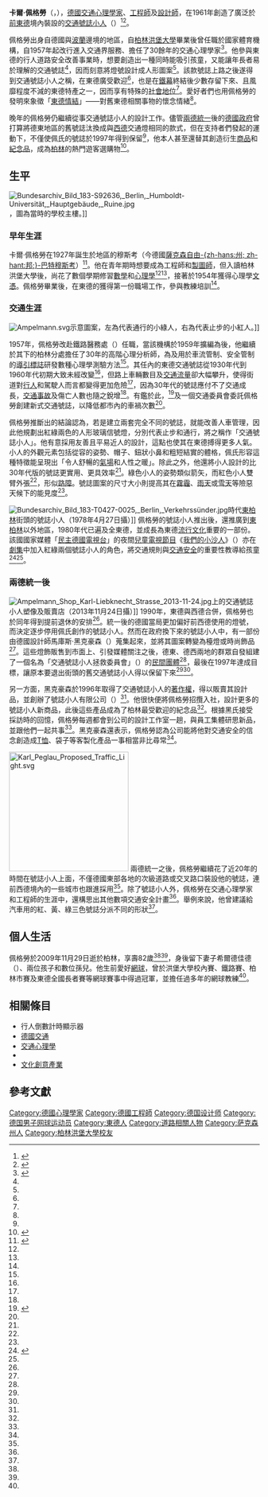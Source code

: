{{TA
|1=zh-hans:交通信号灯;zh-hk:交通燈;zh-tw:交通號誌;
|2=zh-hans:信号灯;zh-hk:信號燈;zh-tw:號誌;
}}{{Infobox person
| name         = 卡爾·佩格勞<br>{{lang|de|Karl Peglau}}
| image        = 
| birth_date   = {{Birth date|1927|5|18}}
| birth_place  = {{flag|Weimar Republic}}[[巴特穆斯考|穆斯考]]
| death_date   = {{death date and age|2009|11|29|1927|5|18}}
| death_place  = {{GER}}[[柏林|柏林]]
| nationality  = {{GER}}
| occupation   = [[交通心理學|交通心理學家]]、[[工程師|工程師]]、[[設計師|設計師]]
|known_for     = [[交通號誌小人|交通號誌小人]]創造者
}}

'''卡爾·佩格勞'''（{{lang-de|Karl Peglau}}，{{bd|1927年|5月18日|2009年|11月29日|catIdx=Kimmel}}），[[德國|德國]][[交通心理學|交通心理學家]]、[[工程師|工程師]]及[[設計師|設計師]]，在1961年創造了廣泛於[[東德|前東德]]境內裝設的[[交通號誌小人|交通號誌小人]]（{{lang|de|Ampelmännchen}}）<ref name=dw>{{en}}{{cite news |first= |last= |title=East German Loses Copyright Battle over Beloved Traffic Symbol |url=http://www.dw-world.de/dw/article/0,2144,2058311,00.html |work=[[德國之聲|Deutsche Welle]] |publisher= |archiveurl=https://web.archive.org/web/20160306023256/http://www.dw.com/en/east-german-loses-copyright-battle-over-beloved-traffic-symbol/a-2058311 |archivedate=2016-03-06 |date=2006-06-17 |accessdate=2010-01-03 |dead-url=no }}</ref><ref name=dw2>{{en}}{{cite news |first= |last= |title=Ampelmännchen is Still Going Places |url=http://www.dw-world.de/dw/article/0,1564,1618163,00.html |work=[[德國之聲|Deutsche Welle]] |publisher= |date=2005-06-16 |accessdate=2010-01-03 |archiveurl=https://web.archive.org/web/20090521092825/http://www.dw-world.de/dw/article/0%2C1564%2C1618163%2C00.html |archivedate=2009-05-21 |deadurl=yes }}</ref>。

佩格勞出身自德國與[[波蘭|波蘭]]邊境的{{link-de|上勞西茨|Oberlausitz}}地區，自[[柏林洪堡大學|柏林洪堡大學]]畢業後曾任職於國家體育機構，自1957年起改行進入交通界服務、擔任了30餘年的交通心理學家<ref name=AMPELMANN>{{de}}{{cite news |title=Entwickler Karl Peglau |url=http://ampelmann.de/html/karl_peglau.html |publisher=AMPELMANN Berlin |archiveurl=https://web.archive.org/web/20160303205229/http://ampelmann.de/html/karl_peglau.html |archivedate=2016-03-03 |accessdate=2016-03-06 |dead-url=no }}</ref>。他參與東德的行人道路安全改善事業時，想要創造出一種同時能吸引孩童，又能讓年長者易於理解的交通號誌<ref name=dw/>，因而刻意將燈號設計成人形圖案<ref name=dw/>。該款號誌上路之後遂得到交通號誌小人之稱，在東德廣受歡迎<ref name=dw2/>，也是在[[鐵幕|鐵幕]]終結後少數存留下來、且風靡程度不減的東德特產之一，因而享有特殊的[[社會地位|社會地位]]<ref name=dw2/>。愛好者們也用佩格勞的發明來象徵「[[東德情結|東德情結]]」——對舊東德相關事物的懷念情緒<ref name=dw2/>。

晚年的佩格勞仍繼續從事交通號誌小人的設計工作。儘管[[兩德統一|兩德統一]]後的[[德國政府|德國政府]]曾打算將德東地區的舊號誌汰換成與[[西德|西德]]交通燈相同的款式，但在支持者們發起的運動下，不僅使佩氏的號誌於1997年得到保留<ref name=dw2/>，他本人甚至還替其創造衍生[[商品|商品]]和[[紀念品|紀念品]]，成為[[柏林|柏林]]的熱門遊客選購物<ref name=germanus>{{en}}{{cite news |first= |last= |title=Inventor of East German Icon Dies |url=http://www.germany.info/Vertretung/usa/en/__pr/GIC/FWW__News/01__Peglau__PM.html |archiveurl=https://web.archive.org/web/20160306023759/http://www.germany.info/Vertretung/usa/en/__pr/GIC/FWW__News/01__Peglau__PM.html |archivedate=2016-03-06 |work=[[德國駐美國大使館|German Missions in the United States]] |publisher= |date=2009-12-01 |accessdate=2010-01-03 |dead-url=yes }}</ref>。

==生平==
[[File:Bundesarchiv_Bild_183-S92636,_Berlin,_Humboldt-Universität,_Hauptgebäude,_Ruine.jpg|thumb]]，圖為當時的學校主樓。]]
===早年生涯===
卡爾·佩格勞在1927年誕生於{{link-de|上勞西茨|Oberlausitz}}地區的穆斯考（今德國[[萨克森自由州|薩克森自由-{zh-hans:州; zh-hant:邦;}-]][[巴特穆斯考|巴特穆斯考]]）<ref name=mandc>{{en}}{{cite news |first= |last= |title=Karl Peglau, inventor of Berlin's famous Ampelmann, dies aged 82 |url=http://www.monstersandcritics.com/news/europe/news/article_1516429.php/Karl-Peglau-inventor-of-Berlin-s-famous-Ampelmann-dies-aged-82 |archiveurl=https://web.archive.org/web/20121003172749/http://news.monstersandcritics.com/europe/news/article_1516429.php/Karl-Peglau-inventor-of-Berlin-s-famous-Ampelmann-dies-aged-82 |archivedate=2012-10-03 |work={{Link-en|Monsters and Critics|Monsters and Critics}} |publisher= |date=2009-12-01 |accessdate=2010-01-03 |dead-url=no }}</ref>。他在青年期時想要成為工程師和[[工程製圖|製圖師]]，但入讀柏林洪堡大學後，尚花了數個學期修習[[數學|數學]]和[[心理學|心理學]]<ref name=AMPELMANN/><ref name=germanus/>，接著於1954年獲得心理學[[專業文憑|文憑]]。佩格勞畢業後，在東德的{{Link-de|德意志民主共和國國家體育運動委員會|Staatliches Komitee für Körperkultur und Sport|國家體育運動委員會}}獲得第一份職場工作，參與教練培訓<ref name=AMPELMANN/>。

===交通生涯===
[[File:Ampelmann.svg|thumb]]示意圖案，左為代表通行的小綠人，右為代表止步的小紅人。]]

1957年，佩格勞改赴鐵路醫務處（{{lang|de|Bahnärztlichen Dienst}}）任職，當該機構於1959年擴編為{{Link-de|德意志民主共和國交通醫務處|Medizinischer Dienst des Verkehrswesens der DDR|東德交通醫務處}}後，他繼續於其下的柏林分處擔任了30年的高階心理分析師，為{{Link-en|行駛適性|Roadworthiness|車輛行駛適性}}及用於車流管制、安全管制的[[交通標誌|導引標誌]]研發數種心理學測驗方法<ref name=AMPELMANN/>。其任內的東德交通號誌從1930年代到1960年代初期大致未經改變<ref name=germanus/>，但路上車輛數目及[[交通流量|交通流量]]卻大幅攀升，使得街道對[[行人|行人]]和駕駛人而言都變得更加危險<ref name=dw/>，因為30年代的號誌應付不了交通成長，[[交通事故|交通事故]]及傷亡人數也隨之銳增<ref name=germanus/>。有鑑於此，{{Link-fr|德意志民主共和國交通部|Ministère des Transports de la RDA|東德交通部}}<ref name=DGDB>{{de}}{{cite news  |title=Ostdeutsches Ampelmännchen  |url=http://germanhistorydocs.ghi-dc.org/sub_image.cfm?image_id=3514&language=german  |publisher={{Link-de|德國歷史文檔圖像|Deutsche Geschichte in Dokumenten und Bildern|Deutsche Geschichte in Dokumenten und Bildern (DGDB)}}  |archiveurl=https://web.archive.org/web/20160306024925/http://germanhistorydocs.ghi-dc.org/sub_image.cfm?image_id=3514&language=german  |archivedate=2016-03-06  |accessdate=2016-03-06  |dead-url=no  }}</ref>及一個交通委員會委託佩格勞創建新式交通號誌，以降低都市內的車禍次數<ref name=germanus/>。

佩格勞推斷出的結論認為，若是建立兩套完全不同的號誌，就能改善人車管理，因此他規劃出紅綠兩色的人形玻璃信號燈，分別代表止步和通行，將之稱作「交通號誌小人」。他有意採用友善且平易近人的設計，這點也使其在東德搏得更多人氣。小人的外觀元素包括從容的姿勢、帽子、鈕狀小鼻和粗短結實的體格，佩氏形容這種特徵能呈現出「令人舒暢的[[氣場|氣場]]和人性之暖」。除此之外，他還將小人設計的比30年代版的號誌更實用、更具效率<ref name=germanus/>。綠色小人的姿勢類似箭矢，而紅色小人雙臂外張<ref name=mandc/>，形似[[路障|路障]]。號誌圖案的尺寸大小則提高其在[[霧霾|霧霾]]、[[雨|雨天]]或[[雪|雪天]]等險惡天候下的能見度<ref name=germanus/>。

[[File:Bundesarchiv_Bild_183-T0427-0025,_Berlin,_Verkehrssünder.jpg|thumb]]時代[[東柏林|東柏林]]街頭的號誌小人（1978年4月27日攝）]]
佩格勞的號誌小人推出後，還推廣到[[東柏林|東柏林]]以外地區，1980年代已遍及全東德，並成長為東德[[流行文化|流行文化]]重要的一部份。該國國家媒體「[[民主德國電視台|民主德國電視台]]」的夜間[[兒童電視節目|兒童電視節目]]《[[小沙人|我們的小沙人]]》（{{lang|de|Unser Sandmännchen}}）亦在[[電視劇|劇集]]中加入紅綠兩個號誌小人的角色，將交通規則與[[交通安全|交通安全]]的重要性教導給孩童<ref name=stiefelchen>{{de}}{{Cite book|last=Rochow |first=Friedrich |chapter=Stiefelchen und Kompaßkalle |publisher=Verlag |pages=pp. 32–41 |title=Das Buch vom Ampelmännchen |url=https://archive.org/details/dasbuchvomampelm0000unse |isbn=978-3359009108 |year=1997}}</ref><ref name=germanus/>。

===兩德統一後===
[[File:Ampelmann_Shop_Karl-Liebknecht_Strasse_2013-11-24.jpg|left]]上的交通號誌小人塑像及販賣店（2013年11月24日攝）]]
1990年，東德與西德合併，佩格勞也於同年得到提前退休的安排<ref name=AMPELMANN/>。統一後的德國當局更加偏好前西德使用的燈號，而決定逐步停用佩氏創作的號誌小人。然而在政府換下來的號誌小人中，有一部份由德國設計師馬庫斯·黑克豪森（{{lang|de|Markus Heckhausen}}）蒐集起來，並將其圖案轉變為檯燈或時尚飾品<ref name=germanus/>。這些燈飾販售到市面上、引發媒體關注之後，德東、德西兩地的群眾自發組建了一個名為「交通號誌小人拯救委員會」（{{lang|de|Komitees zur Rettung der Ampelmännchen}}）的[[非政府組織|民間團體]]<ref name=DGDB/>，最後在1997年達成目標，讓原本要退出街頭的舊交通號誌小人得以保留下來<ref name=dw2/><ref name=germanus/>。

另一方面，黑克豪森於1996年取得了交通號誌小人的[[著作權|著作權]]，得以販賣其設計品，並創辦了號誌小人有限公司（{{lang|de|Ampelmann Ltd}}）<ref name=mandc/>。他很快便將佩格勞招攬入社，設計更多的號誌小人新商品，此後這些產品成為了柏林最受歡迎的紀念品<ref name=germanus/>。根據黑氏接受{{Link-en|柏林日報|Berliner Zeitung}}採訪時的回憶，佩格勞每週都會到公司的設計工作室一趟，與員工集體研思新品，並跟他們一起共事<ref name=mandc/>。黑克豪森還表示，佩格勞認為公司能將他對交通安全的信念創造成[[T恤|T恤]]、袋子等客製化產品一事相當非比尋常<ref name=germanus/>。

[[File:Karl_Peglau_Proposed_Traffic_Light.svg|240px]]
兩德統一之後，佩格勞繼續花了近20年的時間在號誌小人上面，不僅德國東部各地的次級道路或交叉路口裝設他的號誌，連前西德境內的一些城市也跟進採用<ref name=germanus/>。除了號誌小人外，佩格勞在交通心理學家和工程師的生涯中，還構思出其他數項交通安全計畫<ref name=mandc/>。舉例來說，他曾建議給汽車用的紅、黃、綠三色號誌分派不同的形狀<ref name=germanus/>。

==個人生活==
佩格勞於2009年11月29日逝於柏林，享壽82歲<ref name=mandc/><ref name=germanus/>，身後留下妻子希爾德佳德（{{lang|de|Hildegard}}）、兩位孩子和數位孫兒。他生前愛好[[網球|網球]]，曾於洪堡大學校內賽、鐵路賽、柏林市賽及東德全國長者賽等網球賽事中得過冠軍，並擔任過多年的網球教練<ref name=AMPELMANN/>。

==相關條目==
*行人倒數計時顯示器
*[[德國交通|德國交通]]
*[[交通心理學|交通心理學]]
*{{Link-en|東德文化|Culture of East Germany}}
*[[文化創意產業|文化創意產業]]

==參考文獻==
{{reflist}}

{{Portal bar|人物|德國|東德|設計|心理學}}
{{DEFAULTSORT:Peglau, Karl}}

[[Category:德國心理學家|Category:德國心理學家]]
[[Category:德國工程師|Category:德國工程師]]
[[Category:德国设计师|Category:德国设计师]]
[[Category:德国男子网球运动员|Category:德国男子网球运动员]]
[[Category:東德人|Category:東德人]]
[[Category:道路相關人物|Category:道路相關人物]]
[[Category:萨克森州人|Category:萨克森州人]]
[[Category:柏林洪堡大學校友|Category:柏林洪堡大學校友]]